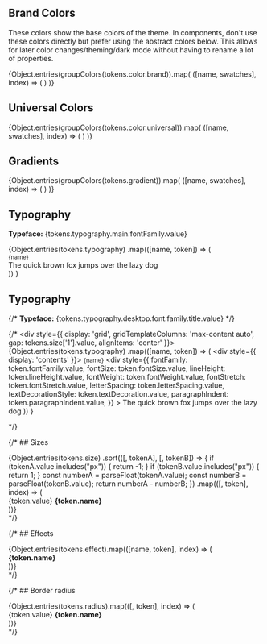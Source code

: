 
<Meta title="Design Tokens" />

## Brand Colors

These colors show the base colors of the theme. In components, don't use these colors directly but prefer using the
abstract colors below. This allows for later color changes/theming/dark mode without having to rename a lot of
properties.

<ColorPalette>
  {Object.entries(groupColors(tokens.color.brand)).map(
    ([name, swatches], index) => (
      <ColorItem key={index} title={name} subtitle={""} colors={swatches} />
    )
  )}
</ColorPalette>

## Universal Colors

<ColorPalette>
  {Object.entries(groupColors(tokens.color.universal)).map(
    ([name, swatches], index) => (
      <ColorItem key={index} title={name} subtitle={""} colors={swatches} />
    )
  )}
</ColorPalette>

## Gradients

<ColorPalette>
  {Object.entries(groupColors(tokens.gradient)).map(
    ([name, swatches], index) => (
      <ColorItem key={index} title={name} subtitle={""} colors={swatches} />
    )
  )}
</ColorPalette>

## Typography

**Typeface:** {tokens.typography.main.fontFamily.value}

<div style={{ display: 'grid', gridTemplateColumns: 'max-content auto', gap: tokens.size['2'].value, alignItems: 'center' }}>
  {Object.entries(tokens.typography)
    .map(([name, token]) => (
      <div style={{ display: 'contents' }}>
        <small>{name}</small>
        <div
          style={{
            fontFamily: token.fontFamily.value,
            fontSize: token.fontSize.value,
            lineHeight: token.lineHeight.value,
            fontWeight: token.fontWeight.value,
            fontStretch: token.fontStretch.value,
            letterSpacing: token.letterSpacing.value,
            textDecorationStyle: token.textDecoration.value,
            paragraphIndent: token.paragraphIndent.value,
          }}
        >
          The quick brown fox jumps over the lazy dog
        </div>
      </div>
    ))
  }
</div>

## Typography

{/* **Typeface:** {tokens.typography.desktop.font.family.title.value} */}

{/* <div style={{ display: 'grid', gridTemplateColumns: 'max-content auto', gap: tokens.size['1'].value, alignItems: 'center' }}>
  {Object.entries(tokens.typography)
    .map(([name, token]) => (
      <div style={{ display: 'contents' }}>
        <small>{name}</small>
        <div
          style={{
            fontFamily: token.fontFamily.value,
            fontSize: token.fontSize.value,
            lineHeight: token.lineHeight.value,
            fontWeight: token.fontWeight.value,
            fontStretch: token.fontStretch.value,
            letterSpacing: token.letterSpacing.value,
            textDecorationStyle: token.textDecoration.value,
            paragraphIndent: token.paragraphIndent.value,
          }}
        >
          The quick brown fox jumps over the lazy dog
        </div>
      </div>
    ))
  }
</div> */}

{/* ## Sizes

<div
  style={{
    display: "grid",
    gridTemplateColumns: "min-content 5rem auto",
    gap: "var(--size-2)",
    alignItems: "center",
  }}
>
  {Object.entries(tokens.size)
    .sort(([, tokenA], [, tokenB]) => {
      if (tokenA.value.includes("px")) {
        return -1;
      }
      if (tokenB.value.includes("px")) {
        return 1;
      }
      const numberA = parseFloat(tokenA.value);
      const numberB = parseFloat(tokenB.value);
      return numberA - numberB;
    })
    .map(([, token], index) => (
      <div key={index} style={{display: 'contents'}}>
        <div
          style={{
            width: token.value,
            height: token.value,
            backgroundColor: "var(--color-brand-brand-100)",
          }}
        />
        <span>{token.value}</span>
        <strong>{token.name}</strong>
      </div>
    ))}
</div> */}

{/* ## Effects

<div
  style={{
    display: "grid",
    gridTemplateColumns: "min-content auto",
    gap: "var(size-4)",
    alignItems: "center",
  }}
>
  {Object.entries(tokens.effect).map(([name, token], index) => (
    <div key={index} style={{display: 'contents'}}>
      <div
        style={{
          boxShadow: token.value,
          height: "var(--size-6)",
          width: "var(--size-6)",
          borderRadius: "var(--radius-4)",
          backgroundColor: "var(--color-brand-brand-100)",
        }}
      />
      <strong>{token.name}</strong>
    </div>
  ))}
</div> */}

{/* ## Border radius

<div
  style={{
    display: "grid",
    gridTemplateColumns: "min-content min-content auto",
    gap: "var(size-4)",
    alignItems: "center",
  }}
>
  {Object.entries(tokens.radius).map(([, token], index) => (
    <div key={index} style={{display: 'contents'}}>
      <div
        style={{
          border: `var(--size-0-25) solid var(--color-brand-brand-100)`,
          height: "var(--size-6)",
          width: "var(--size-6)",
          borderRadius: token.value,
        }}
      />
      <span>{token.value}</span>
      <strong>{token.name}</strong>
    </div>
  ))}
</div> */}
